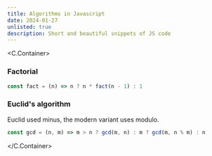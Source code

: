 ```yaml
---
title: Algorithms in Javascript
date: 2024-01-27
unlisted: true
description: Short and beautiful snippets of JS code
---
```



<C.Container>

### Factorial

```js
const fact = (n) => n ? n * fact(n - 1) : 1
```

### Euclid's algorithm

Euclid used minus, the modern variant uses modulo.

```js
const gcd = (n, m) => m > n ? gcd(m, n) : m ? gcd(m, n % m) : n
```

</C.Container>
